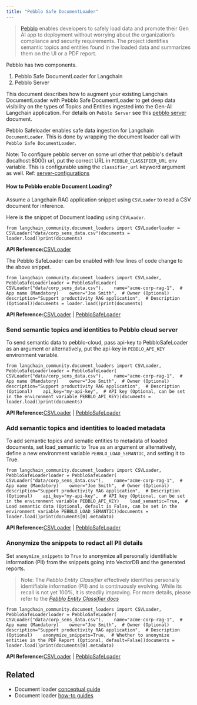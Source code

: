 ```yaml
---
title: "Pebblo Safe DocumentLoader"
---
```


> [Pebblo](https://daxa-ai.github.io/pebblo/) enables developers to safely load data and promote their Gen AI app to deployment without worrying about the organization’s compliance and security requirements. The project identifies semantic topics and entities found in the loaded data and summarizes them on the UI or a PDF report.

Pebblo has two components.

1. Pebblo Safe DocumentLoader for Langchain
2. Pebblo Server

This document describes how to augment your existing Langchain DocumentLoader with Pebblo Safe DocumentLoader to get deep data visibility on the types of Topics and Entities ingested into the Gen-AI Langchain application. For details on `Pebblo Server` see this [pebblo server](https://daxa-ai.github.io/pebblo/daemon) document.

Pebblo Safeloader enables safe data ingestion for Langchain `DocumentLoader`. This is done by wrapping the document loader call with `Pebblo Safe DocumentLoader`.

Note: To configure pebblo server on some url other that pebblo's default (localhost:8000) url, put the correct URL in `PEBBLO_CLASSIFIER_URL` env variable. This is configurable using the `classifier_url` keyword argument as well. Ref: [server-configurations](https://daxa-ai.github.io/pebblo/config)

#### How to Pebblo enable Document Loading?

Assume a Langchain RAG application snippet using `CSVLoader` to read a CSV document for inference.

Here is the snippet of Document loading using `CSVLoader`.

```
from langchain_community.document_loaders import CSVLoaderloader = CSVLoader("data/corp_sens_data.csv")documents = loader.load()print(documents)
```

**API Reference:**[CSVLoader](https://python.langchain.com/api_reference/community/document_loaders/langchain_community.document_loaders.csv_loader.CSVLoader.html)

The Pebblo SafeLoader can be enabled with few lines of code change to the above snippet.

```
from langchain_community.document_loaders import CSVLoader, PebbloSafeLoaderloader = PebbloSafeLoader(    CSVLoader("data/corp_sens_data.csv"),    name="acme-corp-rag-1",  # App name (Mandatory)    owner="Joe Smith",  # Owner (Optional)    description="Support productivity RAG application",  # Description (Optional))documents = loader.load()print(documents)
```

**API Reference:**[CSVLoader](https://python.langchain.com/api_reference/community/document_loaders/langchain_community.document_loaders.csv_loader.CSVLoader.html) | [PebbloSafeLoader](https://python.langchain.com/api_reference/community/document_loaders/langchain_community.document_loaders.pebblo.PebbloSafeLoader.html)

### Send semantic topics and identities to Pebblo cloud server

To send semantic data to pebblo-cloud, pass api-key to PebbloSafeLoader as an argument or alternatively, put the api-key in `PEBBLO_API_KEY` environment variable.

```
from langchain_community.document_loaders import CSVLoader, PebbloSafeLoaderloader = PebbloSafeLoader(    CSVLoader("data/corp_sens_data.csv"),    name="acme-corp-rag-1",  # App name (Mandatory)    owner="Joe Smith",  # Owner (Optional)    description="Support productivity RAG application",  # Description (Optional)    api_key="my-api-key",  # API key (Optional, can be set in the environment variable PEBBLO_API_KEY))documents = loader.load()print(documents)
```

**API Reference:**[CSVLoader](https://python.langchain.com/api_reference/community/document_loaders/langchain_community.document_loaders.csv_loader.CSVLoader.html) | [PebbloSafeLoader](https://python.langchain.com/api_reference/community/document_loaders/langchain_community.document_loaders.pebblo.PebbloSafeLoader.html)

### Add semantic topics and identities to loaded metadata

To add semantic topics and sematic entities to metadata of loaded documents, set load\_semantic to True as an argument or alternatively, define a new environment variable `PEBBLO_LOAD_SEMANTIC`, and setting it to True.

```
from langchain_community.document_loaders import CSVLoader, PebbloSafeLoaderloader = PebbloSafeLoader(    CSVLoader("data/corp_sens_data.csv"),    name="acme-corp-rag-1",  # App name (Mandatory)    owner="Joe Smith",  # Owner (Optional)    description="Support productivity RAG application",  # Description (Optional)    api_key="my-api-key",  # API key (Optional, can be set in the environment variable PEBBLO_API_KEY)    load_semantic=True,  # Load semantic data (Optional, default is False, can be set in the environment variable PEBBLO_LOAD_SEMANTIC))documents = loader.load()print(documents[0].metadata)
```

**API Reference:**[CSVLoader](https://python.langchain.com/api_reference/community/document_loaders/langchain_community.document_loaders.csv_loader.CSVLoader.html) | [PebbloSafeLoader](https://python.langchain.com/api_reference/community/document_loaders/langchain_community.document_loaders.pebblo.PebbloSafeLoader.html)

### Anonymize the snippets to redact all PII details

Set `anonymize_snippets` to `True` to anonymize all personally identifiable information (PII) from the snippets going into VectorDB and the generated reports.

> Note: The *Pebblo Entity Classifier* effectively identifies personally identifiable information (PII) and is continuously evolving. While its recall is not yet 100%, it is steadily improving. For more details, please refer to the [*Pebblo Entity Classifier docs*](https://daxa-ai.github.io/pebblo/entityclassifier/)

```
from langchain_community.document_loaders import CSVLoader, PebbloSafeLoaderloader = PebbloSafeLoader(    CSVLoader("data/corp_sens_data.csv"),    name="acme-corp-rag-1",  # App name (Mandatory)    owner="Joe Smith",  # Owner (Optional)    description="Support productivity RAG application",  # Description (Optional)    anonymize_snippets=True,  # Whether to anonymize entities in the PDF Report (Optional, default=False))documents = loader.load()print(documents[0].metadata)
```

**API Reference:**[CSVLoader](https://python.langchain.com/api_reference/community/document_loaders/langchain_community.document_loaders.csv_loader.CSVLoader.html) | [PebbloSafeLoader](https://python.langchain.com/api_reference/community/document_loaders/langchain_community.document_loaders.pebblo.PebbloSafeLoader.html)

## Related

* Document loader [conceptual guide](/src/oss/concepts/document_loaders)
* Document loader [how-to guides](/src/oss/how_to/#document-loaders)
